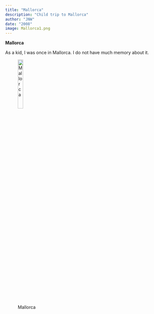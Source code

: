 ```yaml
---
title: "Mallorca"
description: "Child trip to Mallorca"
author: "JNW"
date: "2008"
image: Mallorca1.png
---
```


**Mallorca**

As a kid, I was once in Mallorca. I do not have much memory about it.

![Mallorca](Mallorca2.png){fig-alt="A drawing of an elephant." fig-align="left" width="20%"}
